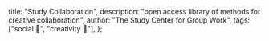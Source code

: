   title: "Study Collaboration",
  description: "open access library of methods for creative collaboration",
  author: "The Study Center for Group Work",
  tags: ["social 👥", "creativity 🎨"],
};
